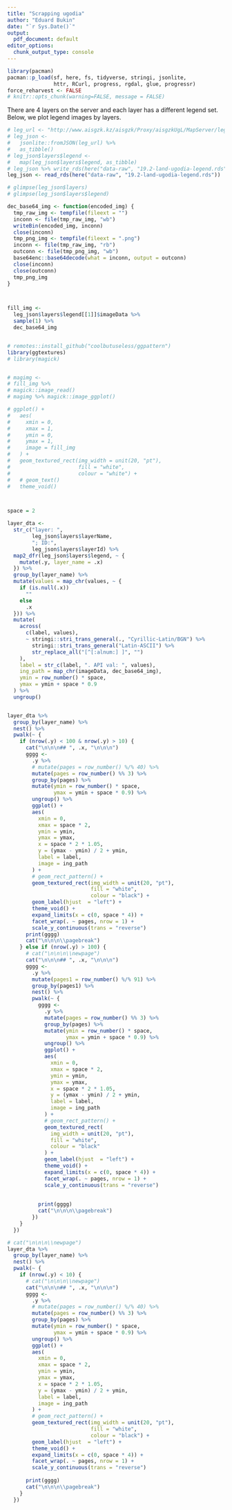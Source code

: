 ```yaml
---
title: "Scrapping ugodia"
author: "Eduard Bukin"
date: "`r Sys.Date()`"
output:
  pdf_document: default
editor_options:
  chunk_output_type: console
---
```




```r
library(pacman)
pacman::p_load(sf, here, fs, tidyverse, stringi, jsonlite, 
               httr, RCurl, progress, rgdal, glue, progressr)
force_reharvest <- FALSE
# knitr::opts_chunk(warning=FALSE, message = FALSE)
```

There are 4 layers on the server and each layer has a different legend set. Below, we plot legend images by layers.

```r
# leg_url <- "http://www.aisgzk.kz/aisgzk/Proxy/aisgzkUgL/MapServer/legend?f=pjson"
# leg_json <-
#   jsonlite::fromJSON(leg_url) %>%
#   as_tibble()
# leg_json$layers$legend <-
#   map(leg_json$layers$legend, as_tibble)
# leg_json %>% write_rds(here("data-raw", "19.2-land-ugodia-legend.rds"))
leg_json <- read_rds(here("data-raw", "19.2-land-ugodia-legend.rds"))

# glimpse(leg_json$layers)
# glimpse(leg_json$layers$legend)
```



```r
dec_base64_img <- function(encoded_img) {
  tmp_raw_img <- tempfile(fileext = "")
  inconn <- file(tmp_raw_img, "wb")
  writeBin(encoded_img, inconn)
  close(inconn)
  tmp_png_img <- tempfile(fileext = ".png")
  inconn <- file(tmp_raw_img, "rb")
  outconn <- file(tmp_png_img, "wb")
  base64enc::base64decode(what = inconn, output = outconn)
  close(inconn)
  close(outconn)
  tmp_png_img
}



fill_img <- 
  leg_json$layers$legend[[1]]$imageData %>%
  sample(1) %>% 
  dec_base64_img


# remotes::install_github("coolbutuseless/ggpattern")
library(ggtextures)
# library(magick)


# magimg <- 
# fill_img %>% 
# magick::image_read() 
# magimg %>% magick::image_ggplot()

# ggplot() +
#   aes(
#     xmin = 0,
#     xmax = 1,
#     ymin = 0,
#     ymax = 1,
#     image = fill_img
#   ) +
#   geom_textured_rect(img_width = unit(20, "pt"),
#                      fill = "white",
#                      colour = "white") +
#   # geom_text()
#   theme_void()



space = 2

layer_dta <-
  str_c("layer: ",
        leg_json$layers$layerName,
        "; ID:",
        leg_json$layers$layerId) %>%
  map2_dfr(leg_json$layers$legend, ~ {
    mutate(.y, layer_name = .x)
  }) %>%
  group_by(layer_name) %>%
  mutate(values = map_chr(values, ~ {
    if (is.null(.x))
      ""
    else
      .x
  })) %>%
  mutate(
    across(
      c(label, values),
      ~ stringi::stri_trans_general(., "Cyrillic-Latin/BGN") %>%
        stringi::stri_trans_general("Latin-ASCII") %>%
        str_replace_all("[^[:alnum:] ]", "")
    ),
    label = str_c(label, ". API val: ", values),
    ing_path = map_chr(imageData, dec_base64_img),
    ymin = row_number() * space,
    ymax = ymin + space * 0.9
  ) %>%
  ungroup()


layer_dta %>%
  group_by(layer_name) %>%
  nest() %>%
  pwalk(~ {
    if (nrow(.y) < 100 & nrow(.y) > 10) {
      cat("\n\n\n## ", .x, "\n\n\n")
      gggg <-
        .y %>%
        # mutate(pages = row_number() %/% 40) %>%
        mutate(pages = row_number() %% 3) %>%
        group_by(pages) %>%
        mutate(ymin = row_number() * space,
               ymax = ymin + space * 0.9) %>%
        ungroup() %>%
        ggplot() +
        aes(
          xmin = 0,
          xmax = space * 2,
          ymin = ymin,
          ymax = ymax,
          x = space * 2 * 1.05,
          y = (ymax - ymin) / 2 + ymin,
          label = label,
          image = ing_path
        ) +
        # geom_rect_pattern() +
        geom_textured_rect(img_width = unit(20, "pt"),
                           fill = "white",
                           colour = "black") +
        geom_label(hjust  = "left") +
        theme_void() +
        expand_limits(x = c(0, space * 4)) +
        facet_wrap(. ~ pages, nrow = 1) +
        scale_y_continuous(trans = "reverse")
      print(gggg)
      cat("\n\n\n\\pagebreak")
    } else if (nrow(.y) > 100) {
      # cat("\n\n\n\\newpage")
      cat("\n\n\n## ", .x, "\n\n\n")
      gggg <-
        .y %>%
        mutate(pages1 = row_number() %/% 91) %>%
        group_by(pages1) %>%
        nest() %>%
        pwalk(~ {
          gggg <-
            .y %>%
            mutate(pages = row_number() %% 3) %>%
            group_by(pages) %>%
            mutate(ymin = row_number() * space,
                   ymax = ymin + space * 0.9) %>%
            ungroup() %>%
            ggplot() +
            aes(
              xmin = 0,
              xmax = space * 2,
              ymin = ymin,
              ymax = ymax,
              x = space * 2 * 1.05,
              y = (ymax - ymin) / 2 + ymin,
              label = label,
              image = ing_path
            ) +
            # geom_rect_pattern() +
            geom_textured_rect(
              img_width = unit(20, "pt"),
              fill = "white",
              colour = "black"
            ) +
            geom_label(hjust  = "left") +
            theme_void() +
            expand_limits(x = c(0, space * 4)) +
            facet_wrap(. ~ pages, nrow = 1) +
            scale_y_continuous(trans = "reverse")
          
          
          print(gggg)
          cat("\n\n\n\\pagebreak")
        })
    }
  })

```


```r


# cat("\n\n\n\\newpage")
layer_dta %>%
  group_by(layer_name) %>%
  nest() %>%
  pwalk(~ {
    if (nrow(.y) < 10) {
      # cat("\n\n\n\\newpage")
      cat("\n\n\n## ", .x, "\n\n\n")
      gggg <-
        .y %>%
        # mutate(pages = row_number() %/% 40) %>%
        mutate(pages = row_number() %% 3) %>%
        group_by(pages) %>%
        mutate(ymin = row_number() * space,
               ymax = ymin + space * 0.9) %>%
        ungroup() %>%
        ggplot() +
        aes(
          xmin = 0,
          xmax = space * 2,
          ymin = ymin,
          ymax = ymax,
          x = space * 2 * 1.05,
          y = (ymax - ymin) / 2 + ymin,
          label = label,
          image = ing_path
        ) +
        # geom_rect_pattern() +
        geom_textured_rect(img_width = unit(20, "pt"),
                           fill = "white",
                           colour = "black") +
        geom_label(hjust  = "left") +
        theme_void() +
        expand_limits(x = c(0, space * 4)) +
        facet_wrap(. ~ pages, nrow = 1) +
        scale_y_continuous(trans = "reverse")
      
      print(gggg)
      cat("\n\n\n\\pagebreak")
    }
  })
      
```




